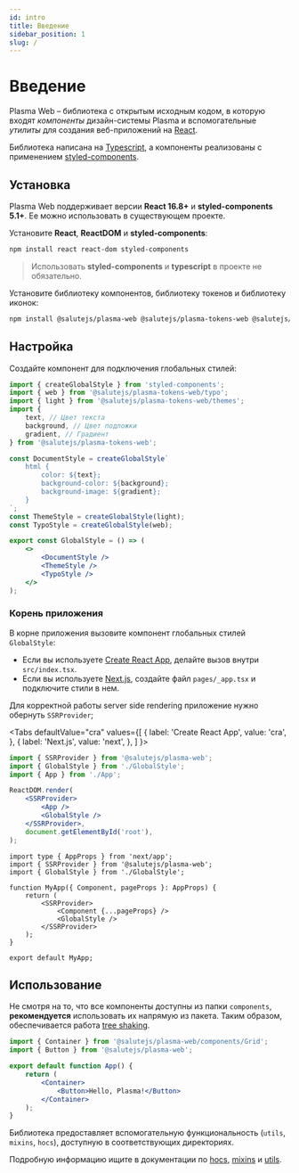 ```yaml
---
id: intro
title: Введение
sidebar_position: 1
slug: /
---
```



# Введение
Plasma Web – библиотека с открытым исходным кодом,
в которую входят _компоненты_ дизайн-системы Plasma
и вспомогательные _утилиты_ для создания веб-приложений на [React](https://reactjs.org/).

Библиотека написана на [Typescript](https://www.typescriptlang.org/),
а компоненты реализованы с применением [styled-components](https://styled-components.com/).

## Установка
Plasma Web поддерживает версии **React 16.8+** и **styled-components 5.1+**.
Ее можно использовать в существующем проекте.

Установите **React**, **ReactDOM** и **styled-components**:

```bash
npm install react react-dom styled-components
```

> Использовать **styled-components** и **typescript** в проекте не обязательно.

Установите библиотеку компонентов, библиотеку токенов и библиотеку иконок:

```bash
npm install @salutejs/plasma-web @salutejs/plasma-tokens-web @salutejs/plasma-icons
```

## Настройка
Создайте компонент для подключения глобальных стилей:

```jsx title="GlobalStyle.tsx"
import { createGlobalStyle } from 'styled-components';
import { web } from '@salutejs/plasma-tokens-web/typo';
import { light } from '@salutejs/plasma-tokens-web/themes';
import {
    text, // Цвет текста
    background, // Цвет подложки
    gradient, // Градиент
} from '@salutejs/plasma-tokens-web';

const DocumentStyle = createGlobalStyle`
    html {
        color: ${text};
        background-color: ${background};
        background-image: ${gradient};
    }
`;
const ThemeStyle = createGlobalStyle(light);
const TypoStyle = createGlobalStyle(web);

export const GlobalStyle = () => (
    <>
        <DocumentStyle />
        <ThemeStyle />
        <TypoStyle />
    </>
);
```

### Корень приложения
В корне приложения вызовите компонент глобальных стилей `GlobalStyle`:

+ Если вы используете [Create React App](https://create-react-app.dev), делайте вызов внутри `src/index.tsx`.
+ Если вы используете [Next.js](https://nextjs.org/), создайте файл `pages/_app.tsx` и подключите стили в нем.

Для корректной работы server side rendering приложение нужно обернуть `SSRProvider`;

<Tabs
defaultValue="cra"
values={[
{ label: 'Create React App', value: 'cra', },
{ label: 'Next.js', value: 'next', },
]
}>
<TabItem value="cra">

```jsx {2,3,7,9,10} title="index.tsx"
import { SSRProvider } from '@salutejs/plasma-web';
import { GlobalStyle } from './GlobalStyle';
import { App } from './App';

ReactDOM.render(
    <SSRProvider>
        <App />
        <GlobalStyle />
    </SSRProvider>,
    document.getElementById('root'),
);
```

</TabItem>
<TabItem value="next">

```tsx {2,3,7,9,10} title="pages/_app.tsx"
import type { AppProps } from 'next/app';
import { SSRProvider } from '@salutejs/plasma-web';
import { GlobalStyle } from './GlobalStyle';

function MyApp({ Component, pageProps }: AppProps) {
    return (
        <SSRProvider>
            <Component {...pageProps} />
            <GlobalStyle />
        </SSRProvider>
    );
}

export default MyApp;
```

</TabItem>
</Tabs>

## Использование
Не смотря на то, что все компоненты доступны из папки `components`,
**рекомендуется** использовать их напрямую из пакета.
Таким образом, обеспечивается работа [tree shaking](https://webpack.js.org/guides/tree-shaking/).

```jsx {2-3} title="App.tsx"
import { Container } from '@salutejs/plasma-web/components/Grid';
import { Button } from '@salutejs/plasma-web';

export default function App() {
    return (
        <Container>
            <Button>Hello, Plasma!</Button>
        </Container>
    );
}
```

Библиотека предоставляет вспомогательную функциональность (`utils`, `mixins`, `hocs`),
доступную в соответствующих директориях.

Подробную информацию ищите в документации по 
[hocs](./functions/hocs), [mixins](./functions/mixins) и [utils](./functions/utils).
